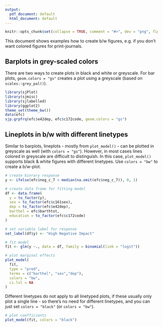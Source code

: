 ```yaml
---
output:
  pdf_document: default
  html_document: default
---
```



```r
knitr::opts_chunk$set(collapse = TRUE, comment = "#>", dev = "png", fig.width = 7, fig.height = 5, message = FALSE, warning = FALSE)
```

This document shows examples how to create b/w figures, e.g. if you don't want colored figures for print-journals.

## Barplots in grey-scaled colors

There are two ways to create plots in black and white or greyscale. For bar plots, `geom.colors = "gs"` creates a plot using a greyscale (based on `scales::grey_pal()`).

```r
library(sjPlot)
library(sjmisc)
library(sjlabelled)
library(ggplot2)
theme_set(theme_bw())
data(efc)
sjp.grpfrq(efc$e42dep, efc$c172code, geom.colors = "gs")
```

## Lineplots in b/w with different linetypes

Similar to barplots, lineplots - mostly from `plot_model()` - can be plotted in greyscale as well (with `colors = "gs"`). However, in most cases lines colored in greyscale are difficult to distinguish. In this case, `plot_model()` supports black & white figures with different linetypes. Use `colors = "bw"` to create a b/w-plot.

```r
# create binrary response
y <- ifelse(efc$neg_c_7 < median(na.omit(efc$neg_c_7)), 0, 1)

# create data frame for fitting model
df <- data.frame(
  y = to_factor(y),
  sex = to_factor(efc$c161sex),
  dep = to_factor(efc$e42dep),
  barthel = efc$barthtot,
  education = to_factor(efc$c172code)
)

# set variable label for response
set_label(df$y) <- "High Negative Impact"

# fit model
fit <- glm(y ~., data = df, family = binomial(link = "logit"))

# plot marginal effects
plot_model(
  fit, 
  type = "pred", 
  terms = c("barthel", "sex","dep"), 
  colors = "bw",
  ci.lvl = NA
)
```

Different linetypes do not apply to all linetyped plots, if these usually only plot a single line - so there's no need for different linetypes, and you can just set `colors = "black"` (or `colors = "bw"`).

```r
# plot coefficients
plot_model(fit, colors = "black")
```